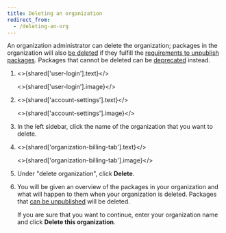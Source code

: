 ```yaml
---
title: Deleting an organization
redirect_from:
  - /deleting-an-org
---
```


An organization administrator can delete the organization; packages in
the organization will also [be deleted](/unpublishing-packages-from-the-registry) if they fulfill the
[requirements to unpublish packages](/policies/unpublish).  Packages that
cannot be deleted can be
[deprecated](/deprecating-and-undeprecating-packages-or-package-versions)
instead.

1. <>{shared['user-login'].text}</>

   <>{shared['user-login'].image}</>

2. <>{shared['account-settings'].text}</>

   <>{shared['account-settings'].image}</>

3. In the left sidebar, click the name of the organization that you want to delete.
    <Screenshot src="/organizations/creating-and-managing-organizations/left-sidebar.png" alt="Screenshot of left sidebar" />

4. <>{shared['organization-billing-tab'].text}</>

   <>{shared['organization-billing-tab'].image}</>

5. Under "delete organization", click <strong>Delete</strong>.
    <Screenshot src="/organizations/creating-and-managing-organizations/org-delete-button.png" alt="Screenshot of org delete button" />

6. You will be given an overview of the packages in your organization and what will happen to them when your organization is deleted.  Packages that [can be unpublished](/unpublishing-packages-from-the-registry) will be deleted.

   If you are sure that you want to continue, enter your organization name and click <strong>Delete this organization</strong>.

    <Screenshot src="/organizations/creating-and-managing-organizations/org-delete-plan.png" alt="Screenshot of org delete plan" />

